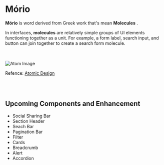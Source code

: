 
<Meta title="Components/Mório/Overview" />

# Mório

<p> <strong>Mório</strong> is word derived from Greek work that's mean <strong>Molecules</strong> .

In interfaces, <strong>molecules</strong> are relatively simple groups of UI elements functioning together as a unit. For example, a form label, search input, and button can join together to create a search form molecule.

</p>
<br/><br/>

<div style={{ display: 'flex', flexDirection: 'column', justifyContent: 'center', alignItems: 'center' }}>
  <img src={MoleculeImg} alt="Atom Image" />
  
  <p>
    Refence: <a href="https://atomicdesign.bradfrost.com/chapter-2/">Atomic Design</a>
  </p>
</div>

<br />
<br />

## Upcoming Components and Enhancement

<ul>
  <li>Social Sharing Bar</li>
  <li>Section Header</li>
  <li>Seach Bar</li>
  <li>Pagination Bar</li>
  <li>Filter</li>
  <li>Cards</li>
  <li>Breadcrumb</li>
  <li>Alert</li>
  <li>Accordion</li>
</ul>
